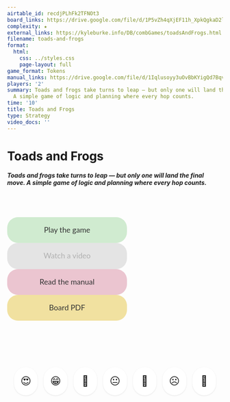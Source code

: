 ```yaml
---
airtable_id: recdjPLhFk2TFNOt3
board_links: https://drive.google.com/file/d/1P5vZh4qXjEF11h_XpkQgkaD2lfOfeK2P/view?usp=drive_link
complexity: ★
external_links: https://kyleburke.info/DB/combGames/toadsAndFrogs.html
filename: toads-and-frogs
format:
  html:
    css: ../styles.css
    page-layout: full
game_format: Tokens
manual_links: https://drive.google.com/file/d/1Iqlusoyy3uOvBbKYigQd7Bqvch5Z_P4I/view?usp=drive_link
players: '2'
summary: Toads and frogs take turns to leap — but only one will land the final move.
  A simple game of logic and planning where every hop counts.
time: '10'
title: Toads and Frogs
type: Strategy
video_docs: ''
---
```


# Toads and Frogs

:::{.game-info-box}
:::{.game-stats}
```{=html}
<span class="tooltip-gamestats" data-tooltip="10 minutes"><i class="fas fa-clock"></i></span>
<span class="tooltip-gamestats" data-tooltip="2 players"><i class="fas fa-users"></i></span>
<span class="tooltip-gamestats" data-tooltip="Tokens required"><i class="fas fa-clone"></i></span>
<span class="tooltip-gamestats" data-tooltip="★"><i class="fas fa-star"></i></span>
```
:::
:::

:::{.game-summary}
##### Toads and frogs take turns to leap — but only one will land the final move. A simple game of logic and planning where every hop counts.
:::

:::{.game-actions}
<a href="https://kyleburke.info/DB/combGames/toadsAndFrogs.html" class="btn btn-play"><i class="fa fa-gamepad"></i> Play the game</a>
<a href="#" class="btn btn-watch disabled-button"><i class="fa fa-video"></i> Watch a video</a>
<a href="https://drive.google.com/file/d/1Iqlusoyy3uOvBbKYigQd7Bqvch5Z_P4I/view?usp=drive_link" class="btn btn-manual"><i class="fa fa-book"></i> Read the manual</a>
<a href="https://drive.google.com/file/d/1P5vZh4qXjEF11h_XpkQgkaD2lfOfeK2P/view?usp=drive_link" class="btn btn-board"><i class="fa fa-file-pdf"></i> Board PDF</a>
:::

```{=html}
<div class="reaction-container">
	<div class="emoji" data-reaction="emoji-loved" data-tooltip="Loved it!">
		😍
	</div>
	<div class="emoji" data-reaction="emoji-enjoyed" data-tooltip="Enjoyed it">
		😁
	</div>
	<div
		class="emoji"
		data-reaction="emoji-mindblow"
		data-tooltip="Mind Blown!"
	>
		🤯
	</div>
	<div class="emoji" data-reaction="emoji-meh" data-tooltip="Meh">😐</div>
	<div class="emoji" data-reaction="emoji-confused" data-tooltip="Confused">
		🫤
	</div>
	<div
		class="emoji"
		data-reaction="emoji-notenjoyed"
		data-tooltip="Did not enjoy"
	>
		☹️
	</div>
	<div
		class="emoji"
		data-reaction="emoji-frustrated"
		data-tooltip="Got frustrated"
	>
		😤
	</div>
</div>

<style>
	.reaction-container {
		display: flex;
		justify-content: center;
		gap: 14px;
		padding: 16px;
		margin-top: 60px;
		border-radius: 12px;
		max-width: 480px;
		margin-left: auto;
		margin-right: auto;
	}

	.emoji {
		cursor: pointer;
		display: flex;
		align-items: center;
		justify-content: center;
		padding: 8px;
		border-radius: 999px;
		background-color: #fff;
		box-shadow: 0 1px 3px rgba(0, 0, 0, 0.1);
		transition: transform 0.2s ease, background-color 0.2s ease;
		font-size: 1.5rem;
		width: 50px;
		height: 50px;
		position: relative;
	}

	.emoji::after {
		content: attr(data-tooltip);
		position: absolute;
		bottom: 110%;
		left: 50%;
		transform: translateX(-50%);
		background: #333;
		color: #fff;
		padding: 4px 8px;
		border-radius: 4px;
		font-size: 0.75rem;
		white-space: nowrap;
		opacity: 0;
		pointer-events: none;
		transition: opacity 0.2s ease;
		z-index: 10;
	}

	.emoji:hover::after {
		opacity: 1;
	}

	.emoji:hover {
		background-color: #f0f0f0;
		transform: scale(1.1);
	}

	.emoji.clicked {
		animation: pop 0.3s ease;
	}

	.emoji.active-reaction {
		background-color: #d0f0ff;
		box-shadow: 0 0 0 2px #00aaff;
	}

	@keyframes pop {
		0% {
			transform: scale(1);
		}
		50% {
			transform: scale(1.3);
		}
		100% {
			transform: scale(1);
		}
	}

	/* Action buttons */
	.game-actions {
		display: flex;
		justify-content: flex-start;
		margin: 2.5rem 0;
		gap: 1.5rem;
		align-items: center;
		width: 100%;
	}

	.btn {
		padding: 1rem 2.5rem;
		border-radius: 25px;
		text-decoration: none;
		font-weight: 400;
		transition: all 0.3s ease;
		display: inline-block;
		text-align: center;
		min-width: 200px;
		font-family: "Lato", sans-serif;
		font-size: 1.1rem;
		cursor: pointer;
	}

	/* Play game button */
	.btn-play {
		background-color: #d0ebd0;
		color: #333;
		border: none;
	}
	.btn-play:hover {
		background-color: #a8d5a8;
		text-decoration: none;
	}

	/* Watch video button */
	.btn-watch {
		background-color: #d6e0ec;
		color: #333;
		border: none;
	}
	.btn-watch:hover {
		background-color: #b8c5d6;
		text-decoration: none;
	}

	/* Manual button */
	.btn-manual {
		background-color: #ebc5d0;
		color: #333;
		border: none;
	}
	.btn-manual:hover {
		background-color: #d6a8b8;
		text-decoration: none;
	}

	/* Board PDF button */
	.btn-board {
		background-color: #f1e1a0;
		color: #333;
		border: none;
	}
	.btn-board:hover {
		background-color: #e0c88a;
		text-decoration: none;
	}

	/* Hide empty buttons */
	.game-actions:empty {
		display: none;
	}

	.disabled-button {
		pointer-events: none; /* Prevent clicks */
		opacity: 0.5; /* Make it look disabled */
		background-color: #ccc; /* Grey background */
		color: #666; /* Darker text */
	}

	p {
		margin: 2rem 0;
		font-size: 1.1rem;
		line-height: 1.6;
		color: #666;
		font-family: "Droid Sans", sans-serif;
	}
</style>

<script>
	document.addEventListener("DOMContentLoaded", () => {
		const emojis = document.querySelectorAll(".emoji");
		const gameId = window.location.pathname;
		const cookieKey = `reaction-${gameId}`;

		// Cookie helpers
		function setCookie(name, value, days) {
			const d = new Date();
			d.setTime(d.getTime() + days * 24 * 60 * 60 * 1000);
			document.cookie = `${name}=${value};expires=${d.toUTCString()};path=/`;
		}

		function getCookie(name) {
			const cookies = document.cookie.split("; ");
			for (const cookie of cookies) {
				const [key, value] = cookie.split("=");
				if (key === name) return value;
			}
			return null;
		}

		function deleteCookie(name) {
			document.cookie = `${name}=; expires=Thu, 01 Jan 1970 00:00:00 UTC; path=/;`;
		}

		// Load and apply stored reaction
		const storedReaction = getCookie(cookieKey);
		emojis.forEach((emoji) => {
			if (emoji.dataset.reaction === storedReaction) {
				emoji.classList.add("active-reaction");
			}
		});

		emojis.forEach((emoji) => {
			emoji.addEventListener("click", () => {
				const clickedReaction = emoji.dataset.reaction;
				const currentReaction = getCookie(cookieKey);

				if (clickedReaction === currentReaction) {
					// Unselect
					deleteCookie(cookieKey);
					emoji.classList.remove("active-reaction");
				} else {
					// Switch reaction
					emojis.forEach((e) =>
						e.classList.remove("active-reaction")
					);
					emoji.classList.add("active-reaction");
					setCookie(cookieKey, clickedReaction, 365);
				}

				// Animate
				emoji.classList.add("clicked");
				setTimeout(() => emoji.classList.remove("clicked"), 400);

				// TODO: Send clickedReaction + gameId to backend
				// fetch("https://your-backend.com/reactions", {
				// 	method: "POST",
				//	headers: { "Content-Type": "application/json" },
				//	body: JSON.stringify({ gameId, reaction: clickedReaction })
				// });
			});
		});
	});
</script>

<script>
	document.addEventListener("DOMContentLoaded", function () {
		const typeMap = {
			"Strategy": "#fffcd4",
			"Mathematics/Probability": "#ffecdb",
			"Language/Social": "#dcf3fa",
			"Science/Deduction": "#e4f6dd",
		};

		// This value is inserted at render time by Quarto from frontmatter
		const type = "{{< meta type >}}";

		const color = typeMap[type];
		if (color) {
			document.body.style.backgroundColor = color;
		}
	});
</script>
```

